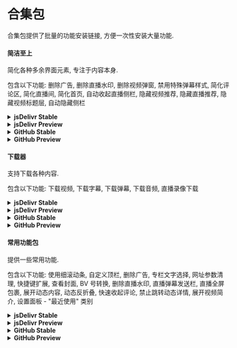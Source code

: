 # 合集包

合集包提供了批量的功能安装链接, 方便一次性安装大量功能.

#### 简洁至上

简化各种多余界面元素, 专注于内容本身.

包含以下功能:
删除广告, 删除直播水印, 删除视频弹窗, 禁用特殊弹幕样式, 简化评论区, 简化直播间, 简化首页, 自动收起直播侧栏, 隐藏视频推荐, 隐藏直播推荐, 隐藏视频标题层, 自动隐藏侧栏

<details>
<summary><strong>jsDelivr Stable</strong></summary>

```
https://cdn.jsdelivr.net/gh/the1812/Bilibili-Evolved@v2/registry/dist/components/utils/remove-promotions.js
https://cdn.jsdelivr.net/gh/the1812/Bilibili-Evolved@v2/registry/dist/components/live/remove-watermark.js
https://cdn.jsdelivr.net/gh/the1812/Bilibili-Evolved@v2/registry/dist/components/video/player/remove-popup.js
https://cdn.jsdelivr.net/gh/the1812/Bilibili-Evolved@v2/registry/dist/components/style/special-danmaku.js
https://cdn.jsdelivr.net/gh/the1812/Bilibili-Evolved@v2/registry/dist/components/style/simplify/comments.js
https://cdn.jsdelivr.net/gh/the1812/Bilibili-Evolved@v2/registry/dist/components/style/simplify/live.js
https://cdn.jsdelivr.net/gh/the1812/Bilibili-Evolved@v2/registry/dist/components/style/simplify/home.js
https://cdn.jsdelivr.net/gh/the1812/Bilibili-Evolved@v2/registry/dist/components/live/side-bar.js
https://cdn.jsdelivr.net/gh/the1812/Bilibili-Evolved@v2/registry/dist/components/style/hide/video/related-videos.js
https://cdn.jsdelivr.net/gh/the1812/Bilibili-Evolved@v2/registry/dist/components/style/hide/video/recommended-live.js
https://cdn.jsdelivr.net/gh/the1812/Bilibili-Evolved@v2/registry/dist/components/style/hide/video/top-mask.js
https://cdn.jsdelivr.net/gh/the1812/Bilibili-Evolved@v2/registry/dist/components/style/auto-hide-sidebar.js
```

</details>
<details>
<summary><strong>jsDelivr Preview</strong></summary>

```
https://cdn.jsdelivr.net/gh/the1812/Bilibili-Evolved@preview/registry/dist/components/utils/remove-promotions.js
https://cdn.jsdelivr.net/gh/the1812/Bilibili-Evolved@preview/registry/dist/components/live/remove-watermark.js
https://cdn.jsdelivr.net/gh/the1812/Bilibili-Evolved@preview/registry/dist/components/video/player/remove-popup.js
https://cdn.jsdelivr.net/gh/the1812/Bilibili-Evolved@preview/registry/dist/components/style/special-danmaku.js
https://cdn.jsdelivr.net/gh/the1812/Bilibili-Evolved@preview/registry/dist/components/style/simplify/comments.js
https://cdn.jsdelivr.net/gh/the1812/Bilibili-Evolved@preview/registry/dist/components/style/simplify/live.js
https://cdn.jsdelivr.net/gh/the1812/Bilibili-Evolved@preview/registry/dist/components/style/simplify/home.js
https://cdn.jsdelivr.net/gh/the1812/Bilibili-Evolved@preview/registry/dist/components/live/side-bar.js
https://cdn.jsdelivr.net/gh/the1812/Bilibili-Evolved@preview/registry/dist/components/style/hide/video/related-videos.js
https://cdn.jsdelivr.net/gh/the1812/Bilibili-Evolved@preview/registry/dist/components/style/hide/video/recommended-live.js
https://cdn.jsdelivr.net/gh/the1812/Bilibili-Evolved@preview/registry/dist/components/style/hide/video/top-mask.js
https://cdn.jsdelivr.net/gh/the1812/Bilibili-Evolved@preview/registry/dist/components/style/auto-hide-sidebar.js
```

</details>
<details>
<summary><strong>GitHub Stable</strong></summary>

```
https://raw.githubusercontent.com/the1812/Bilibili-Evolved/v2/registry/dist/components/utils/remove-promotions.js
https://raw.githubusercontent.com/the1812/Bilibili-Evolved/v2/registry/dist/components/live/remove-watermark.js
https://raw.githubusercontent.com/the1812/Bilibili-Evolved/v2/registry/dist/components/video/player/remove-popup.js
https://raw.githubusercontent.com/the1812/Bilibili-Evolved/v2/registry/dist/components/style/special-danmaku.js
https://raw.githubusercontent.com/the1812/Bilibili-Evolved/v2/registry/dist/components/style/simplify/comments.js
https://raw.githubusercontent.com/the1812/Bilibili-Evolved/v2/registry/dist/components/style/simplify/live.js
https://raw.githubusercontent.com/the1812/Bilibili-Evolved/v2/registry/dist/components/style/simplify/home.js
https://raw.githubusercontent.com/the1812/Bilibili-Evolved/v2/registry/dist/components/live/side-bar.js
https://raw.githubusercontent.com/the1812/Bilibili-Evolved/v2/registry/dist/components/style/hide/video/related-videos.js
https://raw.githubusercontent.com/the1812/Bilibili-Evolved/v2/registry/dist/components/style/hide/video/recommended-live.js
https://raw.githubusercontent.com/the1812/Bilibili-Evolved/v2/registry/dist/components/style/hide/video/top-mask.js
https://raw.githubusercontent.com/the1812/Bilibili-Evolved/v2/registry/dist/components/style/auto-hide-sidebar.js
```

</details>
<details>
<summary><strong>GitHub Preview</strong></summary>

```
https://raw.githubusercontent.com/the1812/Bilibili-Evolved/preview/registry/dist/components/utils/remove-promotions.js
https://raw.githubusercontent.com/the1812/Bilibili-Evolved/preview/registry/dist/components/live/remove-watermark.js
https://raw.githubusercontent.com/the1812/Bilibili-Evolved/preview/registry/dist/components/video/player/remove-popup.js
https://raw.githubusercontent.com/the1812/Bilibili-Evolved/preview/registry/dist/components/style/special-danmaku.js
https://raw.githubusercontent.com/the1812/Bilibili-Evolved/preview/registry/dist/components/style/simplify/comments.js
https://raw.githubusercontent.com/the1812/Bilibili-Evolved/preview/registry/dist/components/style/simplify/live.js
https://raw.githubusercontent.com/the1812/Bilibili-Evolved/preview/registry/dist/components/style/simplify/home.js
https://raw.githubusercontent.com/the1812/Bilibili-Evolved/preview/registry/dist/components/live/side-bar.js
https://raw.githubusercontent.com/the1812/Bilibili-Evolved/preview/registry/dist/components/style/hide/video/related-videos.js
https://raw.githubusercontent.com/the1812/Bilibili-Evolved/preview/registry/dist/components/style/hide/video/recommended-live.js
https://raw.githubusercontent.com/the1812/Bilibili-Evolved/preview/registry/dist/components/style/hide/video/top-mask.js
https://raw.githubusercontent.com/the1812/Bilibili-Evolved/preview/registry/dist/components/style/auto-hide-sidebar.js
```

</details>

#### 下载器

支持下载各种内容.

包含以下功能:
下载视频, 下载字幕, 下载弹幕, 下载音频, 直播录像下载

<details>
<summary><strong>jsDelivr Stable</strong></summary>

```
https://cdn.jsdelivr.net/gh/the1812/Bilibili-Evolved@v2/registry/dist/components/video/download.js
https://cdn.jsdelivr.net/gh/the1812/Bilibili-Evolved@v2/registry/dist/components/video/subtitle/download.js
https://cdn.jsdelivr.net/gh/the1812/Bilibili-Evolved@v2/registry/dist/components/video/danmaku/download.js
https://cdn.jsdelivr.net/gh/the1812/Bilibili-Evolved@v2/registry/dist/components/utils/download-audio.js
https://cdn.jsdelivr.net/gh/the1812/Bilibili-Evolved@v2/registry/dist/components/live/download-records.js
```

</details>
<details>
<summary><strong>jsDelivr Preview</strong></summary>

```
https://cdn.jsdelivr.net/gh/the1812/Bilibili-Evolved@preview/registry/dist/components/video/download.js
https://cdn.jsdelivr.net/gh/the1812/Bilibili-Evolved@preview/registry/dist/components/video/subtitle/download.js
https://cdn.jsdelivr.net/gh/the1812/Bilibili-Evolved@preview/registry/dist/components/video/danmaku/download.js
https://cdn.jsdelivr.net/gh/the1812/Bilibili-Evolved@preview/registry/dist/components/utils/download-audio.js
https://cdn.jsdelivr.net/gh/the1812/Bilibili-Evolved@preview/registry/dist/components/live/download-records.js
```

</details>
<details>
<summary><strong>GitHub Stable</strong></summary>

```
https://raw.githubusercontent.com/the1812/Bilibili-Evolved/v2/registry/dist/components/video/download.js
https://raw.githubusercontent.com/the1812/Bilibili-Evolved/v2/registry/dist/components/video/subtitle/download.js
https://raw.githubusercontent.com/the1812/Bilibili-Evolved/v2/registry/dist/components/video/danmaku/download.js
https://raw.githubusercontent.com/the1812/Bilibili-Evolved/v2/registry/dist/components/utils/download-audio.js
https://raw.githubusercontent.com/the1812/Bilibili-Evolved/v2/registry/dist/components/live/download-records.js
```

</details>
<details>
<summary><strong>GitHub Preview</strong></summary>

```
https://raw.githubusercontent.com/the1812/Bilibili-Evolved/preview/registry/dist/components/video/download.js
https://raw.githubusercontent.com/the1812/Bilibili-Evolved/preview/registry/dist/components/video/subtitle/download.js
https://raw.githubusercontent.com/the1812/Bilibili-Evolved/preview/registry/dist/components/video/danmaku/download.js
https://raw.githubusercontent.com/the1812/Bilibili-Evolved/preview/registry/dist/components/utils/download-audio.js
https://raw.githubusercontent.com/the1812/Bilibili-Evolved/preview/registry/dist/components/live/download-records.js
```

</details>

#### 常用功能包

提供一些常用功能.

包含以下功能:
使用细滚动条, 自定义顶栏, 删除广告, 专栏文字选择, 网址参数清理, 快捷键扩展, 查看封面, BV 号转换, 删除直播水印, 直播弹幕发送栏, 直播全屏包裹, 展开动态内容, 动态反折叠, 快速收起评论, 禁止跳转动态详情, 展开视频简介, 设置面板 - "最近使用" 类别

<details>
<summary><strong>jsDelivr Stable</strong></summary>

```
https://cdn.jsdelivr.net/gh/the1812/Bilibili-Evolved@v2/registry/dist/components/style/scrollbar.js
https://cdn.jsdelivr.net/gh/the1812/Bilibili-Evolved@v2/registry/dist/components/style/custom-navbar.js
https://cdn.jsdelivr.net/gh/the1812/Bilibili-Evolved@v2/registry/dist/components/utils/remove-promotions.js
https://cdn.jsdelivr.net/gh/the1812/Bilibili-Evolved@v2/registry/dist/components/utils/column-unlock.js
https://cdn.jsdelivr.net/gh/the1812/Bilibili-Evolved@v2/registry/dist/components/utils/url-params-clean.js
https://cdn.jsdelivr.net/gh/the1812/Bilibili-Evolved@v2/registry/dist/components/utils/keymap.js
https://cdn.jsdelivr.net/gh/the1812/Bilibili-Evolved@v2/registry/dist/components/utils/view-cover.js
https://cdn.jsdelivr.net/gh/the1812/Bilibili-Evolved@v2/registry/dist/components/video/bvid-convert.js
https://cdn.jsdelivr.net/gh/the1812/Bilibili-Evolved@v2/registry/dist/components/live/remove-watermark.js
https://cdn.jsdelivr.net/gh/the1812/Bilibili-Evolved@v2/registry/dist/components/live/danmaku-sendbar.js
https://cdn.jsdelivr.net/gh/the1812/Bilibili-Evolved@v2/registry/dist/components/live/gift-box.js
https://cdn.jsdelivr.net/gh/the1812/Bilibili-Evolved@v2/registry/dist/components/feeds/full-content.js
https://cdn.jsdelivr.net/gh/the1812/Bilibili-Evolved@v2/registry/dist/components/feeds/unfold.js
https://cdn.jsdelivr.net/gh/the1812/Bilibili-Evolved@v2/registry/dist/components/feeds/fold-comments.js
https://cdn.jsdelivr.net/gh/the1812/Bilibili-Evolved@v2/registry/dist/components/feeds/disable-details.js
https://cdn.jsdelivr.net/gh/the1812/Bilibili-Evolved@v2/registry/dist/components/video/full-description.js
https://cdn.jsdelivr.net/gh/the1812/Bilibili-Evolved@v2/registry/dist/plugins/settings-panel/recent-components.js
```

</details>
<details>
<summary><strong>jsDelivr Preview</strong></summary>

```
https://cdn.jsdelivr.net/gh/the1812/Bilibili-Evolved@preview/registry/dist/components/style/scrollbar.js
https://cdn.jsdelivr.net/gh/the1812/Bilibili-Evolved@preview/registry/dist/components/style/custom-navbar.js
https://cdn.jsdelivr.net/gh/the1812/Bilibili-Evolved@preview/registry/dist/components/utils/remove-promotions.js
https://cdn.jsdelivr.net/gh/the1812/Bilibili-Evolved@preview/registry/dist/components/utils/column-unlock.js
https://cdn.jsdelivr.net/gh/the1812/Bilibili-Evolved@preview/registry/dist/components/utils/url-params-clean.js
https://cdn.jsdelivr.net/gh/the1812/Bilibili-Evolved@preview/registry/dist/components/utils/keymap.js
https://cdn.jsdelivr.net/gh/the1812/Bilibili-Evolved@preview/registry/dist/components/utils/view-cover.js
https://cdn.jsdelivr.net/gh/the1812/Bilibili-Evolved@preview/registry/dist/components/video/bvid-convert.js
https://cdn.jsdelivr.net/gh/the1812/Bilibili-Evolved@preview/registry/dist/components/live/remove-watermark.js
https://cdn.jsdelivr.net/gh/the1812/Bilibili-Evolved@preview/registry/dist/components/live/danmaku-sendbar.js
https://cdn.jsdelivr.net/gh/the1812/Bilibili-Evolved@preview/registry/dist/components/live/gift-box.js
https://cdn.jsdelivr.net/gh/the1812/Bilibili-Evolved@preview/registry/dist/components/feeds/full-content.js
https://cdn.jsdelivr.net/gh/the1812/Bilibili-Evolved@preview/registry/dist/components/feeds/unfold.js
https://cdn.jsdelivr.net/gh/the1812/Bilibili-Evolved@preview/registry/dist/components/feeds/fold-comments.js
https://cdn.jsdelivr.net/gh/the1812/Bilibili-Evolved@preview/registry/dist/components/feeds/disable-details.js
https://cdn.jsdelivr.net/gh/the1812/Bilibili-Evolved@preview/registry/dist/components/video/full-description.js
https://cdn.jsdelivr.net/gh/the1812/Bilibili-Evolved@preview/registry/dist/plugins/settings-panel/recent-components.js
```

</details>
<details>
<summary><strong>GitHub Stable</strong></summary>

```
https://raw.githubusercontent.com/the1812/Bilibili-Evolved/v2/registry/dist/components/style/scrollbar.js
https://raw.githubusercontent.com/the1812/Bilibili-Evolved/v2/registry/dist/components/style/custom-navbar.js
https://raw.githubusercontent.com/the1812/Bilibili-Evolved/v2/registry/dist/components/utils/remove-promotions.js
https://raw.githubusercontent.com/the1812/Bilibili-Evolved/v2/registry/dist/components/utils/column-unlock.js
https://raw.githubusercontent.com/the1812/Bilibili-Evolved/v2/registry/dist/components/utils/url-params-clean.js
https://raw.githubusercontent.com/the1812/Bilibili-Evolved/v2/registry/dist/components/utils/keymap.js
https://raw.githubusercontent.com/the1812/Bilibili-Evolved/v2/registry/dist/components/utils/view-cover.js
https://raw.githubusercontent.com/the1812/Bilibili-Evolved/v2/registry/dist/components/video/bvid-convert.js
https://raw.githubusercontent.com/the1812/Bilibili-Evolved/v2/registry/dist/components/live/remove-watermark.js
https://raw.githubusercontent.com/the1812/Bilibili-Evolved/v2/registry/dist/components/live/danmaku-sendbar.js
https://raw.githubusercontent.com/the1812/Bilibili-Evolved/v2/registry/dist/components/live/gift-box.js
https://raw.githubusercontent.com/the1812/Bilibili-Evolved/v2/registry/dist/components/feeds/full-content.js
https://raw.githubusercontent.com/the1812/Bilibili-Evolved/v2/registry/dist/components/feeds/unfold.js
https://raw.githubusercontent.com/the1812/Bilibili-Evolved/v2/registry/dist/components/feeds/fold-comments.js
https://raw.githubusercontent.com/the1812/Bilibili-Evolved/v2/registry/dist/components/feeds/disable-details.js
https://raw.githubusercontent.com/the1812/Bilibili-Evolved/v2/registry/dist/components/video/full-description.js
https://raw.githubusercontent.com/the1812/Bilibili-Evolved/v2/registry/dist/plugins/settings-panel/recent-components.js
```

</details>
<details>
<summary><strong>GitHub Preview</strong></summary>

```
https://raw.githubusercontent.com/the1812/Bilibili-Evolved/preview/registry/dist/components/style/scrollbar.js
https://raw.githubusercontent.com/the1812/Bilibili-Evolved/preview/registry/dist/components/style/custom-navbar.js
https://raw.githubusercontent.com/the1812/Bilibili-Evolved/preview/registry/dist/components/utils/remove-promotions.js
https://raw.githubusercontent.com/the1812/Bilibili-Evolved/preview/registry/dist/components/utils/column-unlock.js
https://raw.githubusercontent.com/the1812/Bilibili-Evolved/preview/registry/dist/components/utils/url-params-clean.js
https://raw.githubusercontent.com/the1812/Bilibili-Evolved/preview/registry/dist/components/utils/keymap.js
https://raw.githubusercontent.com/the1812/Bilibili-Evolved/preview/registry/dist/components/utils/view-cover.js
https://raw.githubusercontent.com/the1812/Bilibili-Evolved/preview/registry/dist/components/video/bvid-convert.js
https://raw.githubusercontent.com/the1812/Bilibili-Evolved/preview/registry/dist/components/live/remove-watermark.js
https://raw.githubusercontent.com/the1812/Bilibili-Evolved/preview/registry/dist/components/live/danmaku-sendbar.js
https://raw.githubusercontent.com/the1812/Bilibili-Evolved/preview/registry/dist/components/live/gift-box.js
https://raw.githubusercontent.com/the1812/Bilibili-Evolved/preview/registry/dist/components/feeds/full-content.js
https://raw.githubusercontent.com/the1812/Bilibili-Evolved/preview/registry/dist/components/feeds/unfold.js
https://raw.githubusercontent.com/the1812/Bilibili-Evolved/preview/registry/dist/components/feeds/fold-comments.js
https://raw.githubusercontent.com/the1812/Bilibili-Evolved/preview/registry/dist/components/feeds/disable-details.js
https://raw.githubusercontent.com/the1812/Bilibili-Evolved/preview/registry/dist/components/video/full-description.js
https://raw.githubusercontent.com/the1812/Bilibili-Evolved/preview/registry/dist/plugins/settings-panel/recent-components.js
```

</details>

<remote src="https://cdn.jsdelivr.net/gh/the1812/Bilibili-Evolved@master/doc/features/features.md"/>